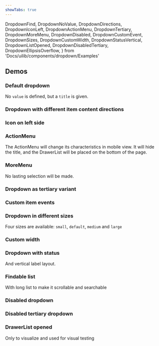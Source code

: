 ```yaml
---
showTabs: true
---
```


  DropdownFind,
  DropdownNoValue,
  DropdownDirections,
  DropdownIconLeft,
  DropdownActionMenu,
  DropdownTertiary,
  DropdownMoreMenu,
  DropdownDisabled,
  DropdownCustomEvent,
  DropdownSizes,
  DropdownCustomWidth,
  DropdownStatusVertical,
  DropdownListOpened,
  DropdownDisabledTertiary,
  DropdownEllipsisOverflow,
} from 'Docs/uilib/components/dropdown/Examples'

## Demos

### Default dropdown

No `value` is defined, but a `title` is given.

<DropdownNoValue />

### Dropdown with different item content directions

<DropdownDirections />

### Icon on left side

<DropdownIconLeft />

### ActionMenu

The ActionMenu will change its characteristics in mobile view. It will hide the title, and the DrawerList will be placed on the bottom of the page.

<DropdownActionMenu />

### MoreMenu

No lasting selection will be made.

<DropdownMoreMenu />

### Dropdown as tertiary variant

<DropdownTertiary />

### Custom item events

<DropdownCustomEvent />

### Dropdown in different sizes

Four sizes are available: `small`, `default`, `medium` and `large`

<DropdownSizes />

### Custom width

<DropdownCustomWidth />

### Dropdown with status

And vertical label layout.

<DropdownStatusVertical />

### Findable list

With long list to make it scrollable and searchable

<DropdownFind />

### Disabled dropdown

<DropdownDisabled />

### Disabled tertiary dropdown

<DropdownDisabledTertiary />

### DrawerList opened

Only to visualize and used for visual testing

<DropdownListOpened />

<VisibleWhenVisualTest>
  <DropdownEllipsisOverflow />
</VisibleWhenVisualTest>
